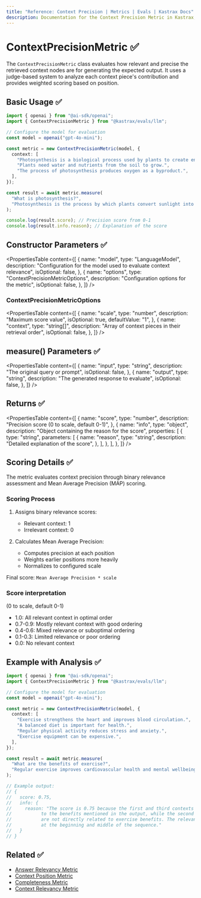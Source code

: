 ```yaml
---
title: "Reference: Context Precision | Metrics | Evals | Kastrax Docs"
description: Documentation for the Context Precision Metric in Kastrax, which evaluates the relevance and precision of retrieved context nodes for generating expected outputs.
---
```


# ContextPrecisionMetric ✅

The `ContextPrecisionMetric` class evaluates how relevant and precise the retrieved context nodes are for generating the expected output. It uses a judge-based system to analyze each context piece's contribution and provides weighted scoring based on position.

## Basic Usage ✅

```typescript
import { openai } from "@ai-sdk/openai";
import { ContextPrecisionMetric } from "@kastrax/evals/llm";

// Configure the model for evaluation
const model = openai("gpt-4o-mini");

const metric = new ContextPrecisionMetric(model, {
  context: [
    "Photosynthesis is a biological process used by plants to create energy from sunlight.",
    "Plants need water and nutrients from the soil to grow.",
    "The process of photosynthesis produces oxygen as a byproduct.",
  ],
});

const result = await metric.measure(
  "What is photosynthesis?",
  "Photosynthesis is the process by which plants convert sunlight into energy.",
);

console.log(result.score); // Precision score from 0-1
console.log(result.info.reason); // Explanation of the score
```

## Constructor Parameters ✅

<PropertiesTable
  content={[
    {
      name: "model",
      type: "LanguageModel",
      description:
        "Configuration for the model used to evaluate context relevance",
      isOptional: false,
    },
    {
      name: "options",
      type: "ContextPrecisionMetricOptions",
      description: "Configuration options for the metric",
      isOptional: false,
    },
  ]}
/>

### ContextPrecisionMetricOptions

<PropertiesTable
  content={[
    {
      name: "scale",
      type: "number",
      description: "Maximum score value",
      isOptional: true,
      defaultValue: "1",
    },
    {
      name: "context",
      type: "string[]",
      description: "Array of context pieces in their retrieval order",
      isOptional: false,
    },
  ]}
/>

## measure() Parameters ✅

<PropertiesTable
  content={[
    {
      name: "input",
      type: "string",
      description: "The original query or prompt",
      isOptional: false,
    },
    {
      name: "output",
      type: "string",
      description: "The generated response to evaluate",
      isOptional: false,
    },
  ]}
/>

## Returns ✅

<PropertiesTable
  content={[
    {
      name: "score",
      type: "number",
      description: "Precision score (0 to scale, default 0-1)",
    },
    {
      name: "info",
      type: "object",
      description: "Object containing the reason for the score",
      properties: [
        {
          type: "string",
          parameters: [
            {
              name: "reason",
              type: "string",
              description: "Detailed explanation of the score",
            },
          ],
        },
      ],
    },
  ]}
/>

## Scoring Details ✅

The metric evaluates context precision through binary relevance assessment and Mean Average Precision (MAP) scoring.

### Scoring Process

1. Assigns binary relevance scores:
   - Relevant context: 1
   - Irrelevant context: 0

2. Calculates Mean Average Precision:
   - Computes precision at each position
   - Weights earlier positions more heavily
   - Normalizes to configured scale

Final score: `Mean Average Precision * scale`

### Score interpretation
(0 to scale, default 0-1)
- 1.0: All relevant context in optimal order
- 0.7-0.9: Mostly relevant context with good ordering
- 0.4-0.6: Mixed relevance or suboptimal ordering
- 0.1-0.3: Limited relevance or poor ordering
- 0.0: No relevant context

## Example with Analysis ✅

```typescript
import { openai } from "@ai-sdk/openai";
import { ContextPrecisionMetric } from "@kastrax/evals/llm";

// Configure the model for evaluation
const model = openai("gpt-4o-mini");

const metric = new ContextPrecisionMetric(model, {
  context: [
    "Exercise strengthens the heart and improves blood circulation.",
    "A balanced diet is important for health.",
    "Regular physical activity reduces stress and anxiety.",
    "Exercise equipment can be expensive.",
  ],
});

const result = await metric.measure(
  "What are the benefits of exercise?",
  "Regular exercise improves cardiovascular health and mental wellbeing.",
);

// Example output:
// {
//   score: 0.75,
//   info: {
//     reason: "The score is 0.75 because the first and third contexts are highly relevant
//           to the benefits mentioned in the output, while the second and fourth contexts
//           are not directly related to exercise benefits. The relevant contexts are well-positioned
//           at the beginning and middle of the sequence."
//   }
// }
```

## Related ✅

- [Answer Relevancy Metric](./answer-relevancy)
- [Context Position Metric](./context-position)
- [Completeness Metric](./completeness)
- [Context Relevancy Metric](./context-relevancy)